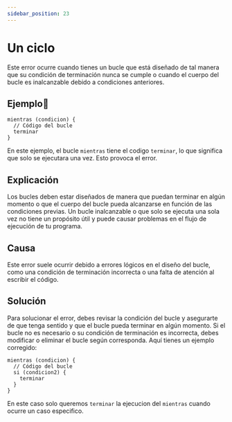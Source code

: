 ```yaml
---
sidebar_position: 23
---
```


# Un ciclo
Este error ocurre cuando tienes un bucle que está diseñado de tal manera que su condición de terminación
nunca se cumple o cuando el cuerpo del bucle es inalcanzable debido a condiciones anteriores.

## Ejemplo📝

```dummy
mientras (condicion) {
  // Código del bucle
  terminar
}
```
En este ejemplo, el bucle `mientras` tiene el codigo `terminar`, lo que significa que solo se ejecutara una vez. Esto provoca el error.

## Explicación
Los bucles deben estar diseñados de manera que puedan terminar en algún momento o que el cuerpo del bucle pueda alcanzarse en función de las condiciones previas.
Un bucle inalcanzable o que solo se ejecuta una sola vez no tiene un propósito útil y puede causar problemas en el flujo de ejecución de tu programa.

## Causa
Este error suele ocurrir debido a errores lógicos en el diseño del bucle, como una condición de terminación incorrecta o una falta de atención al escribir el código.

## Solución
Para solucionar el error, debes revisar la condición del bucle y asegurarte de que tenga sentido y que el bucle pueda terminar en algún momento.
Si el bucle no es necesario o su condición de terminación es incorrecta, debes modificar o eliminar el bucle según corresponda. Aquí tienes un ejemplo corregido:
```dummy
mientras (condicion) {
  // Código del bucle
  si (condicion2) {
    terminar
  }
}
```
En este caso solo queremos `terminar` la ejecucion del `mientras` cuando ocurre un caso especifico.